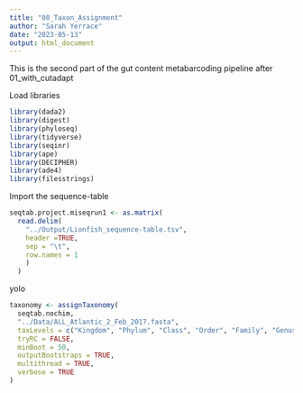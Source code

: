 ```yaml
---
title: "08_Taxon_Assignment"
author: "Sarah Yerrace"
date: "2023-05-13"
output: html_document
---
```


This is the second part of the gut content metabarcoding pipeline after 01_with_cutadapt

Load libraries

```r
library(dada2)
library(digest)
library(phyloseq)
library(tidyverse)
library(seqinr)
library(ape)
library(DECIPHER)
library(ade4)
library(filesstrings)
```


Import the sequence-table

```r
seqtab.project.miseqrun1 <- as.matrix(
  read.delim(
    "../Output/Lionfish_sequence-table.tsv",
    header =TRUE,
    sep = "\t",
    row.names = 1
    )
  )
```

yolo

```r
taxonomy <- assignTaxonomy(
  seqtab.nochim,
  "../Data/ALL_Atlantic_2_Feb_2017.fasta",
  taxLevels = c("Kingdom", "Phylum", "Class", "Order", "Family", "Genus", "species"),
  tryRC = FALSE,
  minBoot = 50,
  outputBootstraps = TRUE,
  multithread = TRUE,
  verbose = TRUE
)


```


